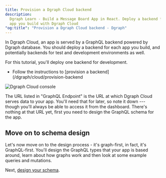 ```yaml
---
title: Provision a Dgraph Cloud backend
description:
  Dgraph Learn - Build a Message Board App in React. Deploy a backend for each
  app you build with Dgraph Cloud
"og:title": "Provision a Dgraph Cloud backend - Dgraph"
---
```



<DgraphWIP />

In Dgraph Cloud, an app is served by a GraphQL backend powered by Dgraph
database. You should deploy a backend for each app you build, and potentially
backends for test and development environments as well.

For this tutorial, you'll deploy one backend for development.

- Follow the instructions to [provision a
  backend](/dgraph/cloud/provision-backend

![Dgraph Cloud console](/images/dgraph/cloud/backend-live.png)

The URL listed in "GraphQL Endpoint" is the URL at which Dgraph Cloud serves
data to your app. You'll need that for later, so note it down --- though you'll
always be able to access it from the dashboard. There's nothing at that URL yet,
first you need to design the GraphQL schema for the app.

## Move on to schema design

Let's now move on to the design process - it's graph-first, in fact, it's
GraphQL-first. You'll design the GraphQL types that your app is based around,
learn about how graphs work and then look at some example queries and mutations.

Next, [design your schema](./graphql/design-app-schema).
